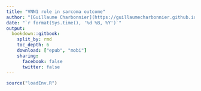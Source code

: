 ```yaml
---
title: "VNN1 role in sarcoma outcome"
author: "[Guillaume Charbonnier](https://guillaumecharbonnier.github.io/)"
date: "`r format(Sys.time(), '%d %B, %Y')`"
output:
  bookdown::gitbook:
    split_by: rmd
    toc_depth: 6
    download: ["epub", "mobi"]
    sharing:
      facebook: false
      twitter: false
---
```


```r
source("loadEnv.R")
```
